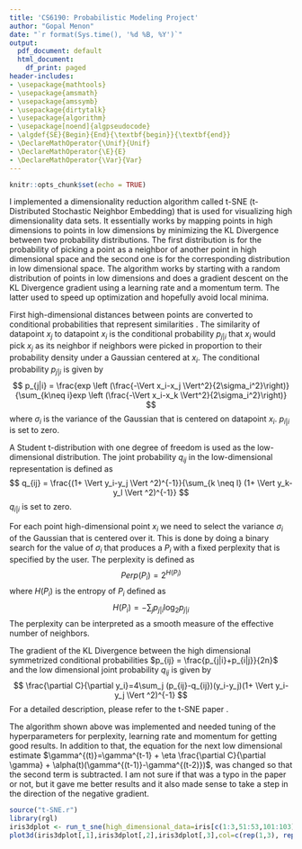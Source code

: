 ```yaml
---
title: 'CS6190: Probabilistic Modeling Project'
author: "Gopal Menon"
date: "`r format(Sys.time(), '%d %B, %Y')`"
output:
  pdf_document: default
  html_document:
    df_print: paged
header-includes:
- \usepackage{mathtools}
- \usepackage{amsmath}
- \usepackage{amssymb}
- \usepackage{dirtytalk}
- \usepackage{algorithm}
- \usepackage[noend]{algpseudocode}
- \algdef{SE}{Begin}{End}{\textbf{begin}}{\textbf{end}}
- \DeclareMathOperator{\Unif}{Unif}
- \DeclareMathOperator{\E}{E}
- \DeclareMathOperator{\Var}{Var}
---
```


```r
knitr::opts_chunk$set(echo = TRUE)
```

\hrule

\section{Project Description}
I implemented a dimensionality reduction algorithm called t-SNE (t-Distributed Stochastic Neighbor Embedding) \cite{paper} that is used for visualizing high dimensionality data sets. It essentially works by mapping points in high dimensions to points in low dimensions by minimizing the KL Divergence between two probability distributions. The first distribution is for the probability of picking a point as a neighbor of another point in high dimensional space and the second one is for the corresponding distribution in low dimensional space. The algorithm works by starting with a random distribution of points in low dimensions and does a gradient descent on the KL Divergence gradient using a learning rate and a momentum term. The latter used to speed up optimization and hopefully avoid local minima. 


\section{t-SNE short description}

First high-dimensional distances between points are converted to conditional probabilities that represent similarities \cite{paper}. The similarity of datapoint $x_j$ to datapoint $x_i$ is the conditional probability $p_{j|i}$ that $x_i$ would pick $x_j$ as its neighbor if neighbors were picked in proportion to their probability density under a Gaussian centered at $x_i$. The conditional probability $p_{j|i}$ is given by
$$
p_{j|i} = \frac{exp \left (\frac{-\Vert x_i-x_j \Vert^2}{2\sigma_i^2}\right)}{\sum_{k\neq i}exp \left (\frac{-\Vert x_i-x_k \Vert^2}{2\sigma_i^2}\right)}
$$
where $\sigma_i$ is the variance of the Gaussian that is centered on datapoint $x_i$. $p_{i|i}$ is set to zero.

A Student t-distribution with one degree of freedom is used as the low-dimensional distribution. The joint probability $q_{ij}$ in the low-dimensional representation is defined as 
$$
q_{ij} = \frac{(1+ \Vert y_i-y_j \Vert ^2)^{-1}}{\sum_{k \neq l} (1+ \Vert y_k-y_l \Vert ^2)^{-1}}
$$
$q_{i|i}$ is set to zero.

For each point high-dimensional point $x_i$ we need to select the variance $\sigma_i$ of the Gaussian that is centered over it. This is done by doing a binary search for the value of $\sigma_i$ that produces a $P_i$ with a fixed perplexity that is specified by the user. The perplexity is defined as
$$
Perp(P_i) = 2^{H(P_i)}
$$
where $H(P_i)$ is the entropy of $P_i$ defined as
$$
H(P_i) = -\sum_jp_{j|i} \log_2 p_{j|i}
$$
The perplexity can be interpreted as a smooth measure of the effective number of neighbors.

The gradient of the KL Divergence between the high dimensional symmetrized conditional probabilities $p_{ij} = \frac{p_{j|i}+p_{i|j}}{2n}$ and the low dimensional joint probability $q_{ij}$ is given by
$$
\frac{\partial C}{\partial y_i}=4\sum_j (p_{ij}-q_{ij})(y_i-y_j)(1+ \Vert y_i-y_j \Vert ^2)^{-1}
$$
For a detailed description, please refer to the t-SNE paper \cite{paper}.

\section{t-SNE Algorithm}
\begin{minipage}{\linewidth}
  \begin{algorithm}[H]
    \caption{t-Distributed Stochastic Neighbor Embedding}\label{tSNE}
    \begin{algorithmic}[1]
      \Procedure{t-SNE}{}
        \State \textbf{Data:} data set $X=\{x_1, x_2,\ldots,x_n\}$,
      	\State cost function parameters: perplexity \textit{Perp}
      	\State optimization parameters: number of iterations $T$, learning rate $\eta$, momentum $\alpha(t)$
        \State \textbf{Result:} low-dimensional data representation $\gamma^{(T)}=\{y_1, y_2,\ldots,y_n\}$,
        \Begin
          \State compute pairwise affinities $p_{j|i}$ with perplexity \textit{Perp}
          \State set $p_{ij}=\frac{p_{j|i}+p_{i|j}}{2n}$
          \State sample initial solution $\gamma^{(0)}=\{y_1, y_2,\ldots,y_n\} \sim \mathcal{N}(0, 10^{-4}I) $
          \For {$t=1 \text{ to } T $}
            \State compute low-dimensional affinities $q_{ij}$
            \State compute gradient $\frac{\partial C}{\partial \gamma}$
            \State set $\gamma^{(t)}=\gamma^{t-1} + \eta \frac{\partial C}{\partial \gamma} + \alpha(t)(\gamma^{(t-1)}-\gamma^{(t-2)})$
          \EndFor
        \End
      \EndProcedure
    \end{algorithmic}
  \end{algorithm}
\end{minipage}

\section{Implementation Details and Issues}

The algorithm shown above was implemented and needed tuning of the hyperparameters for perplexity, learning rate and momentum for getting good results. In addition to that, the equation for the next low dimensional estimate $\gamma^{(t)}=\gamma^{t-1} + \eta \frac{\partial C}{\partial \gamma} + \alpha(t)(\gamma^{(t-1)}-\gamma^{(t-2)})$, was changed so that the second term is subtracted. I am not sure if that was a typo in the paper or not, but it gave me better results and it also made sense to take a step in the direction of the negative gradient.


\section{Experimental results}

```r
source("t-SNE.r")
library(rgl)
iris3dplot <- run_t_sne(high_dimensional_data=iris[c(1:3,51:53,101:103),-5])
plot3d(iris3dplot[,1],iris3dplot[,2],iris3dplot[,3],col=c(rep(1,3), rep(2,3),rep(3,3)), main="Iris Clusters")
```

\begin{thebibliography}{9}

\bibitem{paper} Maaten, Laurens van der, and Geoffrey Hinton. \say{Visualizing data using t-SNE.}\textit{ Journal of machine learning research}, 9.Nov (2008): 2579-2605.

\end{thebibliography}